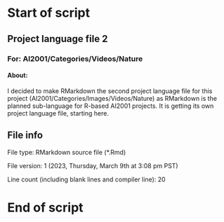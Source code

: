 # Start of script

## Project language file 2

### For: AI2001/Categories/Videos/Nature

#### About:

I decided to make RMarkdown the second project language file for this project (AI2001/Categories/Images/Videos/Nature) as RMarkdown is the planned sub-language for R-based AI2001 projects. It is getting its own project language file, starting here.

## File info

File type: RMarkdown source file (*.Rmd)

File version: 1 (2023, Thursday, March 9th at 3:08 pm PST)

Line count (including blank lines and compiler line): 20

# End of script
